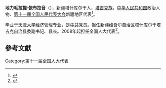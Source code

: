 '''地力毛拉提·依布拉音'''（{{bd|1964年||}}），新疆塔什库尔干人，[[塔吉克族|塔吉克族]]，[[中华人民共和国|中华人民共和国]]政治人物、[[第十一届全国人民代表大会|第十一届全国人民代表大会]]新疆地区代表<ref>{{cite web|author=新华网|title=第十一届全国人大代表|url=http://news.xinhuanet.com/ziliao/2008-03/03/content_7708230.htm?node=36628|publisher=新华网|accessdate=2014-01-07|archive-date=2014-01-10|archive-url=https://web.archive.org/web/20140110211415/http://news.xinhuanet.com/ziliao/2008-03/03/content_7708230.htm?node=36628|dead-url=no}}</ref>。

毕业于[[天津大学|天津大学]]经济管理专业，是[[中共|中共]]党员。担任新疆维吾尔自治区塔什库尔干塔吉克自治县委副书记、县长。2008年起担任全国人大代表<ref>{{cite news|title=全国人大代表信息-地力毛拉提·依布拉音|url=http://210.82.31.1:8084/delegate/viewDelegate.action?dbid=112613|accessdate=2013-04-05|newspaper=全国人大网|archive-url=https://web.archive.org/web/20140528030958/http://www.npc.gov.cn/delegate/viewDelegate.action?dbid=112613|archive-date=2014-05-28|dead-url=yes}}</ref>。

==參考文獻==
{{reflist}}
[[Category:第十一届全国人大代表|Category:第十一届全国人大代表]]